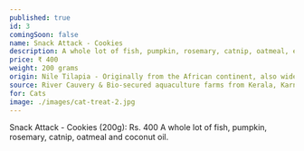 ---
published: true
id: 3
comingSoon: false
name: Snack Attack - Cookies
description: A whole lot of fish, pumpkin, rosemary, catnip, oatmeal, eggs and coconut oil. 
price: ₹ 400
weight: 200 grams
origin: Nile Tilapia - Originally from the African continent, also widely used in Indian aquaculture-pond fisheries. 
source: River Cauvery & Bio-secured aquaculture farms from Kerala, Karnataka and Andhra Pradesh.
for: Cats
image: ./images/cat-treat-2.jpg 
---

Snack Attack - Cookies (200g): Rs. 400
A whole lot of fish, pumpkin, rosemary, catnip, oatmeal and coconut oil. 
